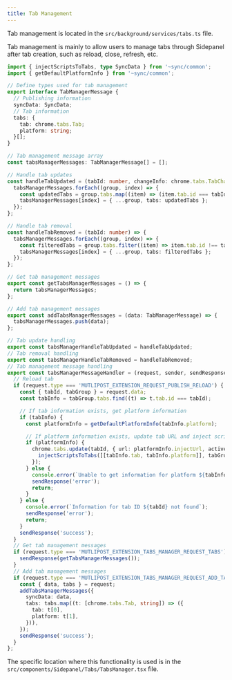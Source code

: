 ```yaml
---
title: Tab Management
---
```


Tab management is located in the `src/background/services/tabs.ts` file.

Tab management is mainly to allow users to manage tabs through Sidepanel after tab creation, such as reload, close, refresh, etc.

```ts
import { injectScriptsToTabs, type SyncData } from '~sync/common';
import { getDefaultPlatformInfo } from '~sync/common';

// Define types used for tab management
export interface TabManagerMessage {
  // Publishing information
  syncData: SyncData;
  // Tab information
  tabs: {
    tab: chrome.tabs.Tab;
    platform: string;
  }[];
}

// Tab management message array
const tabsManagerMessages: TabManagerMessage[] = [];

// Handle tab updates
const handleTabUpdated = (tabId: number, changeInfo: chrome.tabs.TabChangeInfo, tab: chrome.tabs.Tab) => {
  tabsManagerMessages.forEach((group, index) => {
    const updatedTabs = group.tabs.map((item) => (item.tab.id === tabId ? { ...item, tab } : item));
    tabsManagerMessages[index] = { ...group, tabs: updatedTabs };
  });
};

// Handle tab removal
const handleTabRemoved = (tabId: number) => {
  tabsManagerMessages.forEach((group, index) => {
    const filteredTabs = group.tabs.filter((item) => item.tab.id !== tabId);
    tabsManagerMessages[index] = { ...group, tabs: filteredTabs };
  });
};

// Get tab management messages
export const getTabsManagerMessages = () => {
  return tabsManagerMessages;
};

// Add tab management messages
export const addTabsManagerMessages = (data: TabManagerMessage) => {
  tabsManagerMessages.push(data);
};

// Tab update handling
export const tabsManagerHandleTabUpdated = handleTabUpdated;
// Tab removal handling
export const tabsManagerHandleTabRemoved = handleTabRemoved;
// Tab management message handling
export const tabsManagerMessageHandler = (request, sender, sendResponse) => {
  // Reload tab
  if (request.type === 'MUTLIPOST_EXTENSION_REQUEST_PUBLISH_RELOAD') {
    const { tabId, tabGroup } = request.data;
    const tabInfo = tabGroup.tabs.find((t) => t.tab.id === tabId);

    // If tab information exists, get platform information
    if (tabInfo) {
      const platformInfo = getDefaultPlatformInfo(tabInfo.platform);

      // If platform information exists, update tab URL and inject script
      if (platformInfo) {
        chrome.tabs.update(tabId, { url: platformInfo.injectUrl, active: true }).then(() => {
          injectScriptsToTabs([[tabInfo.tab, tabInfo.platform]], tabGroup.syncData);
        });
      } else {
        console.error(`Unable to get information for platform ${tabInfo.platform}`);
        sendResponse('error');
        return;
      }
    } else {
      console.error(`Information for tab ID ${tabId} not found`);
      sendResponse('error');
      return;
    }
    sendResponse('success');
  }
  // Get tab management messages
  if (request.type === 'MUTLIPOST_EXTENSION_TABS_MANAGER_REQUEST_TABS') {
    sendResponse(getTabsManagerMessages());
  }
  // Add tab management messages
  if (request.type === 'MUTLIPOST_EXTENSION_TABS_MANAGER_REQUEST_ADD_TABS') {
    const { data, tabs } = request;
    addTabsManagerMessages({
      syncData: data,
      tabs: tabs.map((t: [chrome.tabs.Tab, string]) => ({
        tab: t[0],
        platform: t[1],
      })),
    });
    sendResponse('success');
  }
};
```

The specific location where this functionality is used is in the `src/components/Sidepanel/Tabs/TabsManager.tsx` file. 